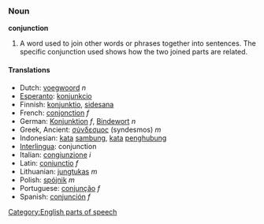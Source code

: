 ===Noun===
'''conjunction'''

#A word used to join other words or phrases together into sentences. The specific conjunction used shows how the two joined parts are related.

====Translations====
* Dutch: [[voegwoord]] ''n''
* [[Esperanto]]: [[konjunkcio]]
* Finnish: [[konjunktio]], [[sidesana]]
* French: [[conjonction]] ''f''
* German: [[Konjunktion]] ''f'', [[Bindewort]] ''n''
* Greek, Ancient: [[σύνδεσμος]] (syndesmos) ''m''
* Indonesian: [[kata]] [[sambung]], [[kata]] [[hubung|penghubung]]
* [[Interlingua]]: conjunction
* Italian: [[congiunzione]] ''i''
* Latin: [[coniunctio]] ''f''
* Lithuanian: [[jungtukas]] ''m''
* Polish: [[spójnik]] ''m''
* Portuguese: [[conjunção]] ''f''
* Spanish: [[conjunción]] ''f''

[[Category:English parts of speech]]
